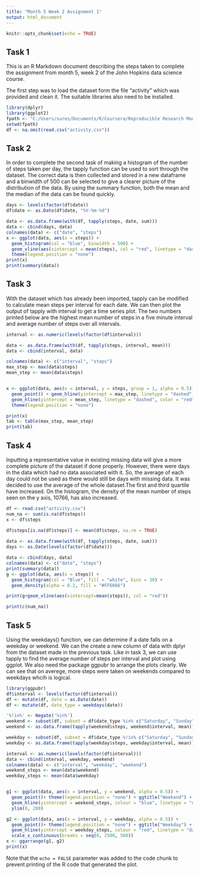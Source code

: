 ---
title: "Month 5 Week 2 Assignment 1"
output: html_document
---

```{r setup, include=FALSE}
knitr::opts_chunk$set(echo = TRUE)
```

## Task 1

This is an R Markdown document describing the steps taken to complete the assignment from month 5, week 2 of the John Hopkins data science course. 

The first step was to load the dataset form the file "activity" which was provided and clean it. The suitable libraries also need to be installed. 

```{r cars, results = 'hide'}
library(dplyr)
library(ggplot2)
fpath <- "C:/Users/sures/Documents/R/Coursera/Reproducible Research Month 5/Week 2/week-2-month-5"
setwd(fpath)
df <- na.omit(read.csv("activity.csv"))
```

## Task 2

In order to complete the second task of making a histogram of the number of steps taken per day, the tapply function can be used to sort through the dataset. The correct data is then collected and stored in a new dataframe and a binwidth of 500 can be selected to give a clearer picture of the distribution of the data. By using the summary function, both the mean and the median of the data can be found quickly.  


```{r histogram steps per day, echo=TRUE}
days <- levels(factor(df$date))
df$date <- as.Date(df$date, "%Y-%m-%d")

data <- as.data.frame(with(df, tapply(steps, date, sum))) 
data <- cbind(days, data)
colnames(data) <- c("date", "steps")
x <- ggplot(data, aes(x = steps)) +
  geom_histogram(col = "blue", binwidth = 500) +
  geom_vline(aes(xintercept = mean(steps), col = "red", linetype = "dashed")) +
  theme(legend.position = "none")
print(x)
print(summary(data))
```

## Task 3
With the dataset which has already been imported, tapply can be modified  to calculate mean steps per interval for each date. We can then plot the output of tapply with interval to get a time series plot. The two numbers printed below are the highest mean number of steps in a five minute interval and average number of steps over all intervals.

```{r time series plot, echo=TRUE}
interval <- as.numeric(levels(factor(df$interval)))

data <- as.data.frame(with(df, tapply(steps, interval, mean))) 
data <- cbind(interval, data)

colnames(data) <- c("interval", "steps")
max_step <- max(data$steps)
mean_step <- mean(data$steps)


x <- ggplot(data, aes(x = interval, y = steps, group = 1, alpha = 0.5)) +
  geom_point() + geom_hline(yintercept = max_step, linetype = "dashed", color = "blue") +
  geom_hline(yintercept = mean_step, linetype = "dashed", color = "red")
  theme(legend.position = "none")

print(x)
tab <- table(max_step, mean_step)
print(tab)

```

## Task 4
Inputting a representative value in existing missing data will give a more complete picture of the dataset if done properly. However, there were days in the data which had no data associated with it. So, the average of each day could not be used as there would still be days with missing data. It was decided to use the average of the whole dataset.The first and third quartile have increased. On the histogram, the density of the mean number of steps seen on the y axis, 10766, has also increased. 


```{r inputting missing data}
df <- read.csv("activity.csv")
num_na <- sum(is.na(df$steps))
x <- df$steps

df$steps[is.na(df$steps)] <- mean(df$steps, na.rm = TRUE)
 
data <- as.data.frame(with(df, tapply(steps, date, sum))) 
days <- as.Date(levels(factor(df$date)))

data <- cbind(days, data)
colnames(data) <- c("date", "steps")
print(summary(data))
g <- ggplot(data, aes(x = steps)) +
  geom_histogram(col = "Blue", fill = "white", bins = 30) +
  geom_density(alpha = 0.2, fill = "#FF6666") 

print(g+geom_vline(aes(xintercept=mean(steps)), col = "red"))

print(c(num_na))

```

## Task 5
Using the weekdays() function, we can determine if a date falls on a weekday or weekend. We can the create a new column of data with dplyr from the dataset made in the previous task. Like in task 3, we can use tapply to find the average number of steps per interval and plot using ggplot. We also need the package ggpubr to arrange the plots clearly. We can see that on averege, more steps were taken on weekends compared to weekdays whcih is logical.   
```{r weekdays and weekend time series plot}
library(ggpubr)
df$interval <- levels(factor(df$interval))
df <- mutate(df, date = as.Date(date))
df <- mutate(df, date_type = weekdays(date))

'%!in%' <- Negate('%in%')
weekend <- subset(df, subset = df$date_type %in% c("Saturday", "Sunday"))
weekend <- as.data.frame(tapply(weekend$steps, weekend$interval, mean))

weekday <- subset(df, subset = df$date_type %!in% c("Saturday", "Sunday"))
weekday <- as.data.frame(tapply(weekday$steps, weekday$interval, mean))

interval <- as.numeric(levels(factor(df$interval)))
data <- cbind(interval, weekday, weekend)
colnames(data) <- c("interval", "weekday", "weekend")
weekend_steps <- mean(data$weekend)
weekday_steps <- mean(data$weekday)


g1 <- ggplot(data, aes(x = interval, y = weekend, alpha = 0.5)) +
  geom_point()+ theme(legend.position = "none") + ggtitle("Weekend") + 
  geom_hline(yintercept = weekend_steps, colour = "blue", linetype = "dashed") +
  ylim(0, 200)

g2 <- ggplot(data, aes(x = interval, y = weekday, alpha = 0.5)) +
  geom_point()+ theme(legend.position = "none") + ggtitle("Weekday") +
  geom_hline(yintercept = weekday_steps, colour = "red", linetype = "dashed") +
  scale_x_continuous(breaks = seq(0, 2500, 500))
x <- ggarrange(g1, g2) 
print(x)

```
Note that the `echo = FALSE` parameter was added to the code chunk to prevent printing of the R code that generated the plot.
